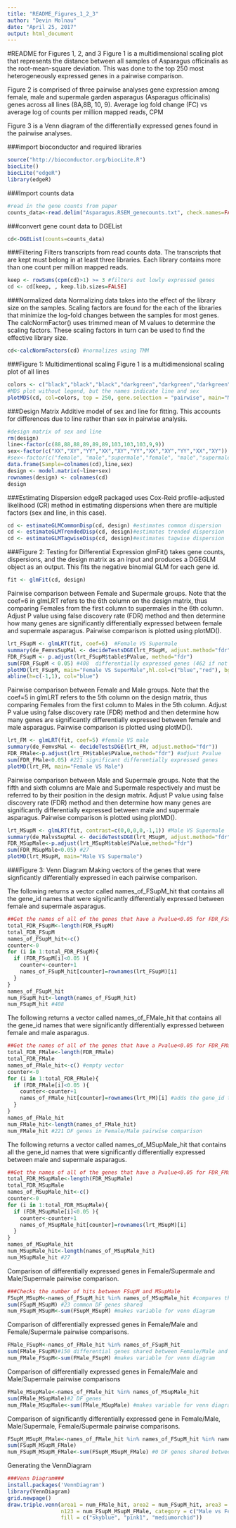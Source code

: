 ```yaml
---
title: "README_Figures_1_2_3"
author: "Devin Molnau"
date: "April 25, 2017"
output: html_document
---
```

#README for Figures 1, 2, and 3
Figure 1 is a multidimensional scaling plot that represents the distance between all samples of Asparagus officinalis as the root-mean-square deviation. This was done to the top 250 most heterogeneously expressed genes in a pairwise comparison.

Figure 2 is comprised of three pairwise analyses gene expression among female, male and supermale garden asparagus (Asparagus officinalis) genes across all lines (8A,8B, 10, 9). Average log fold change (FC) vs average log of counts per million mapped reads, CPM

Figure 3 is a Venn diagram of the differentially expressed genes found in the pairwise analyses.

###import bioconductor and required libraries
```r
source("http://bioconductor.org/biocLite.R")
biocLite()
biocLite("edgeR") 
library(edgeR)
```

###Import counts data
```r

#read in the gene counts from paper
counts_data<-read.delim("Asparagus.RSEM_genecounts.txt", check.names=FALSE, stringsAsFactors = FALSE)
```

###convert gene count data to DGEList
```r
cd<-DGEList(counts=counts_data)
```
###Filtering
Filters transcripts from read counts data. The transcripts that are kept must belong in at least three libraries. Each library contains more than one count per million mapped reads.
```r
keep <- rowSums(cpm(cd)>1) >= 3 #filters out lowly expressed genes
cd <- cd[keep, , keep.lib.sizes=FALSE]
```
###Normalized data
Normalizing data takes into the effect of the library size on the samples. Scaling factors are found for the each of the libraries that minimize the log-fold changes between the samples for most genes. 
The calcNormFactor() uses trimmed mean of M values to determine the scaling factors. These scaling factors in turn can be used to find the effective library size. 
```r
cd<-calcNormFactors(cd) #normalizes using TMM
```

###Figure 1: Multidimentional scaling 
Figure 1 is a multidimensional scaling plot of all lines
```r
colors <- c("black","black","black","darkgreen","darkgreen","darkgreen","blue","blue","blue", "red", "red") #colors for the lines
#MDS plot without legend, but the names indicate line and sex
plotMDS(cd, col=colors, top = 250, gene.selection = "pairwise", main="MDS plot of various lines and sex of Asparagus officinalis") 
```
###Design Matrix
Additive model of sex and line for fitting. This accounts for differences due to line rather than sex in pairwise analysis.
```r
#design matrix of sex and line
rm(design)
line<-factor(c(88,88,88,89,89,89,103,103,103,9,9))
sex<-factor(c("XX","XY","YY","XX","XY","YY","XX","XY","YY","XX","XY"))
#sex<-factor(c("female", "male","supermale","female", "male","supermale","female", "male","supermale","female", "male"))
data.frame(Sample=colnames(cd),line,sex)
design <- model.matrix(~line+sex)
rownames(design) <- colnames(cd)
design
```
###Estimating Dispersion
edgeR packaged uses Cox-Reid profile-adjusted likelihood (CR) method in estimating dispersions when there are multiple factors (sex and line, in this case).
```r
cd <- estimateGLMCommonDisp(cd, design) #estimates common dispersion
cd <- estimateGLMTrendedDisp(cd, design)#estimates trended dispersion
cd <- estimateGLMTagwiseDisp(cd, design)#estimates tagwise dispersion
```

###Figure 2: Testing for Differential Expression
glmFit() takes gene counts, dispersions, and the design matrix as an input and produces a DGEGLM object as an output. This fits the negative binomial GLM for each gene id.
```r
fit <- glmFit(cd, design)
```

Pairwise comparison between Female and Supermale groups. Note that the coef=6 in glmLRT refers to the 6th column on the design matrix, thus comparing Females from the first column to supermales in the 6th column.
Adjust P value using false discovery rate (FDR) method and then determine how many genes are significantly differentially expressed between female and supermale asparagus. 
Pairwise comparison is plotted using plotMD().
```r
lrt_FSupM <- glmLRT(fit, coef=6)  #Female VS Supermale
summary(de_FemvsSupMal <- decideTestsDGE(lrt_FSupM, adjust.method="fdr"))
FDR_FSupM <- p.adjust(lrt_FSupM$table$PValue, method="fdr") 
sum(FDR_FSupM < 0.05) #408  differentially expressed genes (462 if not normalized)
plotMD(lrt_FSupM, main="Female VS SuperMale",hl.col=c("blue","red"), bg.col="grey")
abline(h=c(-1,1), col="blue")
```

Pairwise comparison between Female and Male groups. Note that the coef=5 in glmLRT refers to the 5th column on the design matrix, thus comparing Females from the first column to Males in the 5th column.
Adjust P value using false discovery rate (FDR) method and then determine how many genes are significantly differentially expressed between female and male asparagus. 
Pairwise comparison is plotted using plotMD().
```r
lrt_FM <- glmLRT(fit, coef=5) #female VS male
summary(de_FemvsMal <- decideTestsDGE(lrt_FM, adjust.method="fdr"))
FDR_FMale<-p.adjust(lrt_FM$table$PValue,method="fdr") #adjust Pvalue
sum(FDR_FMale<0.05) #221 significant differentially expressed genes
plotMD(lrt_FM, main="Female VS Male")
```
Pairwise comparison between Male and Supermale groups. Note that the fifth and sixth columns are Male and Supermale respectively and must be referred to by their position in the design matrix.
Adjust P value using false discovery rate (FDR) method and then determine how many genes are significantly differentially expressed between male and supermale asparagus. 
Pairwise comparison is plotted using plotMD().
```r
lrt_MSupM <- glmLRT(fit, contrast=c(0,0,0,0,-1,1)) #Male VS Supermale
summary(de_MalvsSupMal <- decideTestsDGE(lrt_MSupM, adjust.method="fdr"))
FDR_MSupMale<-p.adjust(lrt_MSupM$table$PValue,method="fdr")
sum(FDR_MSupMale<0.05) #27
plotMD(lrt_MSupM, main="Male VS Supermale")
```
###Figure 3: Venn Diagram
Making vectors of the genes that were signficantly differentially expressed in each pairwise comparison.

The following returns a vector called names_of_FSupM_hit that contains all the gene_id names that were significantly differentially expressed between female and supermale asparagus.
```r
##Get the names of all of the genes that have a Pvalue<0.05 for FDR_FSupM
total_FDR_FSupM<-length(FDR_FSupM)
total_FDR_FSupM
names_of_FSupM_hit<-c()
counter<-0
for (i in 1:total_FDR_FSupM){
  if (FDR_FSupM[i]<0.05 ){
    counter<-counter+1
    names_of_FSupM_hit[counter]=rownames(lrt_FSupM)[i]
  }
}
names_of_FSupM_hit
num_FSupM_hit<-length(names_of_FSupM_hit)
num_FSupM_hit #408 
```

The following returns a vector called names_of_FMale_hit that contains all the gene_id names that were significantly differentially expressed between female and male asparagus.
```r
##Get the names of all of the genes that have a Pvalue<0.05 for FDR_FMale
total_FDR_FMale<-length(FDR_FMale) 
total_FDR_FMale
names_of_FMale_hit<-c() #empty vector
counter<-0
for (i in 1:total_FDR_FMale){
  if (FDR_FMale[i]<0.05 ){
    counter<-counter+1
    names_of_FMale_hit[counter]=rownames(lrt_FM)[i] #adds the gene_id to empty vector if significantly differently expressed
  }
}
names_of_FMale_hit
num_FMale_hit<-length(names_of_FMale_hit)
num_FMale_hit #221 DF genes in Female/Male pairwise comparison
```

The following returns a vector called names_of_MSupMale_hit that contains all the gene_id names that were significantly differentially expressed between male and supermale asparagus.
```r
##Get the names of all of the genes that have a Pvalue<0.05 for FDR_FMale
total_FDR_MSupMale<-length(FDR_MSupMale)
total_FDR_MSupMale
names_of_MSupMale_hit<-c()
counter<-0
for (i in 1:total_FDR_MSupMale){
  if (FDR_MSupMale[i]<0.05 ){
    counter<-counter+1
    names_of_MSupMale_hit[counter]=rownames(lrt_MSupM)[i]
  }
}
names_of_MSupMale_hit
num_MSupMale_hit<-length(names_of_MSupMale_hit)
num_MSupMale_hit #27
```
Comparison of differentially expressed genes in Female/Supermale and Male/Supermale pairwise comparison. 
```r
###Checks the number of hits between FSupM and MSupMale
FSupM_MSupM<-names_of_FSupM_hit %in% names_of_MSupMale_hit #compares the two vectors of gene names
sum(FSupM_MSupM) #23 common DF genes shared
num_FSupM_MSupM<-sum(FSupM_MSupM) #makes variable for venn diagram
```
Comparison of differentially expressed genes in Female/Male and Female/Supermale
pairwise comparisons.
```r
FMale_FSupM<-names_of_FMale_hit %in% names_of_FSupM_hit
sum(FMale_FSupM)#150 differential genes shared between Female/Male and Female/Supermale
num_FMale_FSupM<-sum(FMale_FSupM) #makes variable for venn diagram
```
Comparison of differentially expressed genes in Female/Male and Male/Supermale pairwise comparisons
```r
FMale_MSupMale<-names_of_FMale_hit %in% names_of_MSupMale_hit
sum(FMale_MSupMale)#2 DF genes 
num_FMale_MSupMale<-sum(FMale_MSupMale) #makes variable for venn diagram
```
Comparison of significantly differentially expressed gene in Female/Male, Male/Supermale, Female/Supermale pairwise comparisons.
```r
FSupM_MSupM_FMale<-names_of_FMale_hit %in% names_of_FSupM_hit %in% names_of_MSupMale_hit
sum(FSupM_MSupM_FMale)
num_FSupM_MSupM_FMale<-sum(FSupM_MSupM_FMale) #0 DF genes shared between all three groups
```
Generating the VennDiagram
```r
###Venn Diagram###
install.packages('VennDiagram')
library(VennDiagram)
grid.newpage()
draw.triple.venn(area1 = num_FMale_hit, area2 = num_FSupM_hit, area3 = num_MSupMale_hit, n12 = num_FMale_FSupM, n23 = num_FSupM_MSupM, n13 = num_FMale_MSupMale, 
                 n123 = num_FSupM_MSupM_FMale, category = c("Male vs Female", "Supermale VS female", "Supermale VS male"), lty = "blank", 
                 fill = c("skyblue", "pink1", "mediumorchid"))

```

